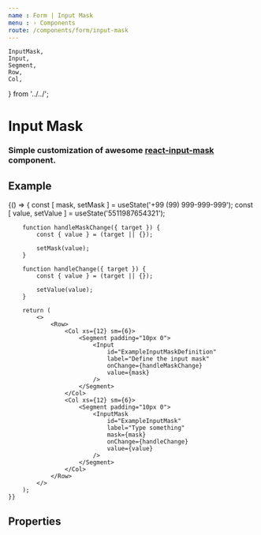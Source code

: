 ```yaml
---
name : Form | Input Mask
menu : › Components
route: /components/form/input-mask
---
```


    InputMask,
    Input,
    Segment,
    Row,
    Col,
} from '../../';


# Input Mask
### Simple customization of awesome [react-input-mask](https://www.npmjs.com/package/react-input-mask) component.


## Example

<Playground>
    {() => {
        const [ mask, setMask ]   = useState('+99 (99) 999-999-999');
        const [ value, setValue ] = useState('5511987654321');

        function handleMaskChange({ target }) {
            const { value } = (target || {});

            setMask(value);
        }

        function handleChange({ target }) {
            const { value } = (target || {});

            setValue(value);
        }

        return (
            <>
                <Row>
                    <Col xs={12} sm={6}>
                        <Segment padding="10px 0">
                            <Input
                                id="ExampleInputMaskDefinition"
                                label="Define the input mask"
                                onChange={handleMaskChange}
                                value={mask}
                            />
                        </Segment>
                    </Col>
                    <Col xs={12} sm={6}>
                        <Segment padding="10px 0">
                            <InputMask
                                id="ExampleInputMask"
                                label="Type something"
                                mask={mask}
                                onChange={handleChange}
                                value={value}
                            />
                        </Segment>
                    </Col>
                </Row>
            </>
        );
    }}
</Playground>


## Properties

<Props of={InputMask} />
